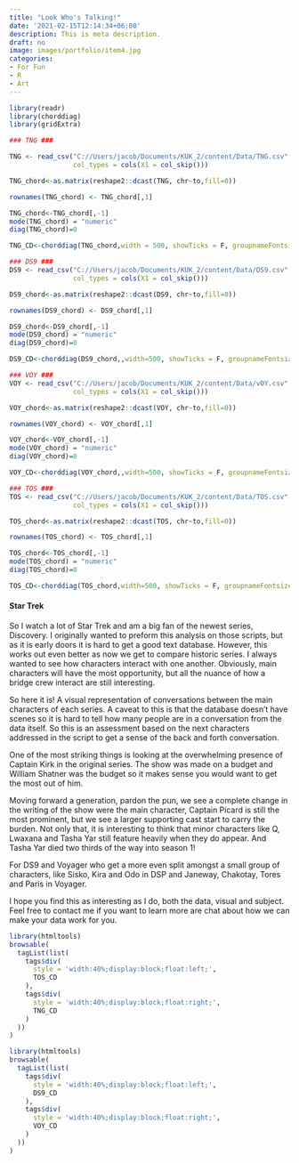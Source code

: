 ```yaml
---
title: "Look Who's Talking!"
date: '2021-02-15T12:14:34+06:00'
description: This is meta description.
draft: no
image: images/portfolio/item4.jpg
categories:
- For Fun
- R
- Art
---
```


```r
library(readr)
library(chorddiag)
library(gridExtra)

### TNG ###

TNG <- read_csv("C://Users/jacob/Documents/KUK_2/content/Data/TNG.csv", 
                col_types = cols(X1 = col_skip()))

TNG_chord<-as.matrix(reshape2::dcast(TNG, chr~to,fill=0))

rownames(TNG_chord) <- TNG_chord[,1]

TNG_chord<-TNG_chord[,-1]
mode(TNG_chord) = "numeric"
diag(TNG_chord)=0

TNG_CD<-chorddiag(TNG_chord,width = 500, showTicks = F, groupnameFontsize = 14, groupnamePadding = 10, margin = 90,groupColors = rainbow(12))

### DS9 ###
DS9 <- read_csv("C://Users/jacob/Documents/KUK_2/content/Data/DS9.csv", 
                col_types = cols(X1 = col_skip()))

DS9_chord<-as.matrix(reshape2::dcast(DS9, chr~to,fill=0))

rownames(DS9_chord) <- DS9_chord[,1]

DS9_chord<-DS9_chord[,-1]
mode(DS9_chord) = "numeric"
diag(DS9_chord)=0

DS9_CD<-chorddiag(DS9_chord,,width=500, showTicks = F, groupnameFontsize = 14, groupnamePadding = 10, margin = 90,groupColors = rainbow(12))

### VOY ###
VOY <- read_csv("C://Users/jacob/Documents/KUK_2/content/Data/vOY.csv", 
                col_types = cols(X1 = col_skip()))

VOY_chord<-as.matrix(reshape2::dcast(VOY, chr~to,fill=0))

rownames(VOY_chord) <- VOY_chord[,1]

VOY_chord<-VOY_chord[,-1]
mode(VOY_chord) = "numeric"
diag(VOY_chord)=0

VOY_CD<-chorddiag(VOY_chord,,width=500, showTicks = F, groupnameFontsize = 14, groupnamePadding = 10, margin = 90,groupColors = rainbow(12))

### TOS ###
TOS <- read_csv("C://Users/jacob/Documents/KUK_2/content/Data/TOS.csv", 
                col_types = cols(X1 = col_skip()))

TOS_chord<-as.matrix(reshape2::dcast(TOS, chr~to,fill=0))

rownames(TOS_chord) <- TOS_chord[,1]

TOS_chord<-TOS_chord[,-1]
mode(TOS_chord) = "numeric"
diag(TOS_chord)=0

TOS_CD<-chorddiag(TOS_chord,width=500, showTicks = F, groupnameFontsize = 14, groupnamePadding = 10, margin = 90,groupColors = rainbow(12))

```

#### Star Trek

So I watch a lot of Star Trek and am a big fan of the newest series, Discovery. I originally wanted to preform this analysis on those scripts, but as it is early doors it is hard to get a good text database. However, this works out even better as now we get to compare historic series. I always wanted to see how characters interact with one another. Obviously, main characters will have the most opportunity, but all the nuance of how a bridge crew interact are still interesting.

So here it is! A visual representation of conversations between the main characters of each series. A caveat to this is that the database doesn't have scenes so it is hard to tell how many people are in a conversation from the data itself. So this is an assessment based on the next characters addressed in the script to get a sense of the back and forth conversation.

One of the most striking things is looking at the overwhelming presence of Captain Kirk in the original series. The show was made on a budget and William Shatner was the budget so it makes sense you would want to get the most out of him.

Moving forward a generation, pardon the pun, we see a complete change in the writing of the show were the main character, Captain Picard is still the most prominent, but we see a larger supporting cast start to carry the burden. Not only that, it is interesting to think that minor characters like Q, Lwaxana and Tasha Yar still feature heavily when they do appear. And Tasha Yar died two thirds of the way into season 1!

For DS9 and Voyager who get a more even split amongst a small group of characters, like Sisko, Kira and Odo in DSP and Janeway, Chakotay, Tores and Paris in Voyager.

I hope you find this as interesting as I do, both the data, visual and subject. Feel free to contact me if you want to learn more are chat about how we can make your data work for you.


```r
library(htmltools)
browsable(
  tagList(list(
    tags$div(
      style = 'width:40%;display:block;float:left;',
      TOS_CD
    ),
    tags$div(
      style = 'width:40%;display:block;float:right;',
      TNG_CD
    )
  ))
)
```

```r
library(htmltools)
browsable(
  tagList(list(
    tags$div(
      style = 'width:40%;display:block;float:left;',
      DS9_CD
    ),
    tags$div(
      style = 'width:40%;display:block;float:right;',
      VOY_CD
    )
  ))
)
```
